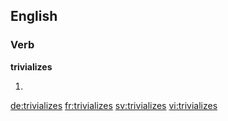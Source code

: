 
==English==

===Verb===
'''trivializes'''

# {{third-person singular of|trivialize}}

[[de:trivializes]]
[[fr:trivializes]]
[[sv:trivializes]]
[[vi:trivializes]]